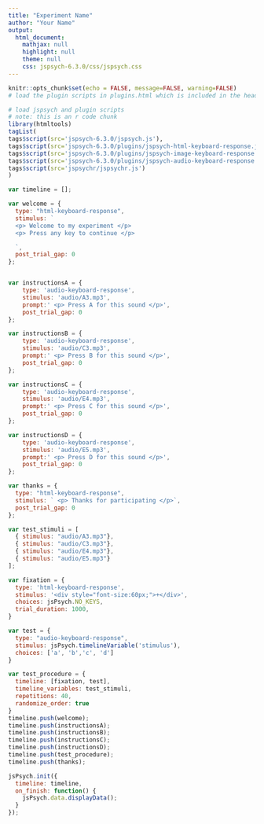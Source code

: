 ```yaml
---
title: "Experiment Name"
author: "Your Name"
output:
  html_document:
    mathjax: null
    highlight: null
    theme: null
    css: jspsych-6.3.0/css/jspsych.css
---
```



```r
knitr::opts_chunk$set(echo = FALSE, message=FALSE, warning=FALSE)
# load the plugin scripts in plugins.html which is included in the header.
```

```r
# load jspsych and plugin scripts
# note: this is an r code chunk
library(htmltools)
tagList(
tags$script(src='jspsych-6.3.0/jspsych.js'),
tags$script(src='jspsych-6.3.0/plugins/jspsych-html-keyboard-response.js'),
tags$script(src='jspsych-6.3.0/plugins/jspsych-image-keyboard-response.js'),
tags$script(src='jspsych-6.3.0/plugins/jspsych-audio-keyboard-response.js'),
tags$script(src='jspsychr/jspsychr.js')
)
```

```js
var timeline = [];

var welcome = {
  type: "html-keyboard-response",
  stimulus: `
  <p> Welcome to my experiment </p>
  <p> Press any key to continue </p>

  `,
  post_trial_gap: 0
};


var instructionsA = {
    type: 'audio-keyboard-response',
    stimulus: 'audio/A3.mp3',
    prompt:' <p> Press A for this sound </p>',
    post_trial_gap: 0
};

var instructionsB = {
    type: 'audio-keyboard-response',
    stimulus: 'audio/C3.mp3',
    prompt:' <p> Press B for this sound </p>',
    post_trial_gap: 0
};

var instructionsC = {
    type: 'audio-keyboard-response',
    stimulus: 'audio/E4.mp3',
    prompt:' <p> Press C for this sound </p>',
    post_trial_gap: 0
};

var instructionsD = {
    type: 'audio-keyboard-response',
    stimulus: 'audio/E5.mp3',
    prompt:' <p> Press D for this sound </p>',
    post_trial_gap: 0
};

var thanks = {
  type: "html-keyboard-response",
  stimulus: ` <p> Thanks for participating </p>`,
  post_trial_gap: 0
};

var test_stimuli = [
  { stimulus: "audio/A3.mp3"},
  { stimulus: "audio/C3.mp3"},
  { stimulus: "audio/E4.mp3"},
  { stimulus: "audio/E5.mp3"}
];

var fixation = {
  type: 'html-keyboard-response',
  stimulus: '<div style="font-size:60px;">+</div>',
  choices: jsPsych.NO_KEYS,
  trial_duration: 1000,
}

var test = {
  type: "audio-keyboard-response",
  stimulus: jsPsych.timelineVariable('stimulus'),
  choices: ['a', 'b','c', 'd']
}

var test_procedure = {
  timeline: [fixation, test],
  timeline_variables: test_stimuli,
  repetitions: 40,
  randomize_order: true
}
timeline.push(welcome);
timeline.push(instructionsA);
timeline.push(instructionsB);
timeline.push(instructionsC);
timeline.push(instructionsD);
timeline.push(test_procedure);
timeline.push(thanks);

jsPsych.init({
  timeline: timeline,
  on_finish: function() {
    jsPsych.data.displayData();
  }
});

```
